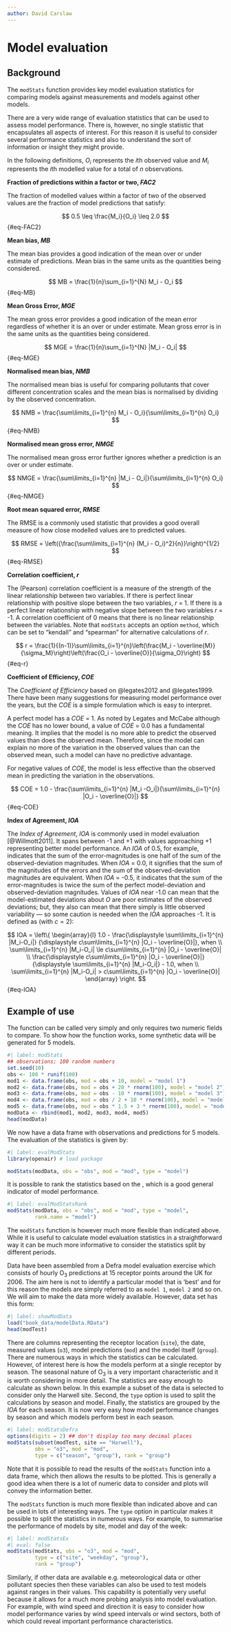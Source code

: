 ```yaml
---
author: David Carslaw
---
```


# Model evaluation {#sec-modStats}

## Background {#sec-ModBack}

The `modStats` function provides key model evaluation statistics for comparing models against measurements and models against other models.

There are a very wide range of evaluation statistics that can be used to assess model performance. There is, however, no single statistic that encapsulates all aspects of interest. For this reason it is useful to consider several performance statistics and also to understand the sort of information or insight they might provide.

In the following definitions, $O_i$ represents the $i$th observed value and $M_i$ represents the $i$th modelled value for a total of $n$ observations.

**Fraction of predictions within a factor or two, *FAC2***

The fraction of modelled values within a factor of two of the observed values are the fraction of model predictions that satisfy:

$$
   0.5 \leq \frac{M_i}{O_i} \leq 2.0 
$$ {#eq-FAC2}

**Mean bias, *MB***

The mean bias provides a good indication of the mean over or under estimate of predictions. Mean bias in the same units as the quantities being considered.

$$
 MB = \frac{1}{n}\sum_{i=1}^{N} M_i - O_i  
$$ {#eq-MB}

**Mean Gross Error, *MGE***

The mean gross error provides a good indication of the mean error regardless of whether it is an over or under estimate. Mean gross error is in the same units as the quantities being considered.

$$
 MGE = \frac{1}{n}\sum_{i=1}^{N} |M_i - O_i|  
$$ {#eq-MGE}

**Normalised mean bias, *NMB***

The normalised mean bias is useful for comparing pollutants that cover different concentration scales and the mean bias is normalised by dividing by the observed concentration.

$$
 NMB = \frac{\sum\limits_{i=1}^{n} M_i - O_i}{\sum\limits_{i=1}^{n} O_i} 
$$ {#eq-NMB}

**Normalised mean gross error, *NMGE***

The normalised mean gross error further ignores whether a prediction is an over or under estimate.

$$
 NMGE = \frac{\sum\limits_{i=1}^{n} |M_i - O_i|}{\sum\limits_{i=1}^{n} O_i} 
$$ {#eq-NMGE}

**Root mean squared error, *RMSE***

The RMSE is a commonly used statistic that provides a good overall measure of how close modelled values are to predicted values.

$$
   RMSE = \left({\frac{\sum\limits_{i=1}^{n} (M_i - O_i)^2}{n}}\right)^{1/2}   
$$ {#eq-RMSE}

**Correlation coefficient, *r***

The (Pearson) correlation coefficient is a measure of the strength of the linear relationship between two variables. If there is perfect linear relationship with positive slope between the two variables, $r$ = 1. If there is a perfect linear relationship with negative slope between the two variables $r$ = -1. A correlation coefficient of 0 means that there is no linear relationship between the variables. Note that `modStats` accepts an option `method`, which can be set to "kendall" and "spearman" for alternative calculations of $r$.

$$
 r = \frac{1}{(n-1)}\sum\limits_{i=1}^{n}\left(\frac{M_i - \overline{M}}{\sigma_M}\right)\left(\frac{O_i - \overline{O}}{\sigma_O}\right)   
$$ {#eq-r}

**Coefficient of Efficiency, *COE***

The *Coefficient of Efficiency* based on @legates2012 and @legates1999. There have been many suggestions for measuring model performance over the years, but the $COE$ is a simple formulation which is easy to interpret.

A perfect model has a $COE$ = 1. As noted by Legates and McCabe although the $COE$ has no lower bound, a value of $COE$ = 0.0 has a fundamental meaning. It implies that the model is no more able to predict the observed values than does the observed mean. Therefore, since the model can explain no more of the variation in the observed values than can the observed mean, such a model can have no predictive advantage.

For negative values of $COE$, the model is less effective than the observed mean in predicting the variation in the observations.

$$
 COE = 1.0 - \frac{\sum\limits_{i=1}^{n} |M_i
             -O_i|}{\sum\limits_{i=1}^{n} |O_i - \overline{O}|}  
$$ {#eq-COE}

**Index of Agreement, *IOA***

The *Index of Agreement*, $IOA$ is commonly used in model evaluation [@Willmott2011]. It spans between -1 and +1 with values approaching +1 representing better model performance. An $IOA$ of 0.5, for example, indicates that the sum of the error-magnitudes is one half of the sum of the observed-deviation magnitudes. When $IOA$ = 0.0, it signifies that the sum of the magnitudes of the errors and the sum of the observed-deviation magnitudes are equivalent. When $IOA$ = -0.5, it indicates that the sum of the error-magnitudes is twice the sum of the perfect model-deviation and observed-deviation magnitudes. Values of $IOA$ near -1.0 can mean that the model-estimated deviations about $O$ are poor estimates of the observed deviations; but, they also can mean that there simply is little observed variability --- so some caution is needed when the $IOA$ approaches -1. It is defined as (with $c = 2$):

$$
IOA = \left\{
   \begin{array}{l}
     1.0 - \frac{\displaystyle \sum\limits_{i=1}^{n} |M_i-O_i|}
{\displaystyle c\sum\limits_{i=1}^{n} |O_i - \overline{O}|}, when \\
           \sum\limits_{i=1}^{n} |M_i-O_i| \le c\sum\limits_{i=1}^{n} |O_i - \overline{O}| \\
          \frac{\displaystyle c\sum\limits_{i=1}^{n} |O_i - \overline{O}|}
{\displaystyle \sum\limits_{i=1}^{n} |M_i-O_i|} - 1.0, when \\
           \sum\limits_{i=1}^{n} |M_i-O_i| > c\sum\limits_{i=1}^{n} |O_i - \overline{O}|
   \end{array} 
\right.
$$ {#eq-IOA}

## Example of use {#ModEx}

The function can be called very simply and only requires two numeric fields to compare. To show how the function works, some synthetic data will be generated for 5 models.

```r
#| label: modStats
## observations; 100 random numbers
set.seed(10)
obs <- 100 * runif(100)
mod1 <- data.frame(obs, mod = obs + 10, model = "model 1")
mod2 <- data.frame(obs, mod = obs + 20 * rnorm(100), model = "model 2")
mod3 <- data.frame(obs, mod = obs - 10 * rnorm(100), model = "model 3")
mod4 <- data.frame(obs, mod = obs / 2 + 10 * rnorm(100), model = "model 4")
mod5 <- data.frame(obs, mod = obs * 1.5 + 3 * rnorm(100), model = "model 5")
modData <- rbind(mod1, mod2, mod3, mod4, mod5)
head(modData)
```

We now have a data frame with observations and predictions for 5 models. The evaluation of the statistics is given by:

```r
#| label: evalModStats
library(openair) # load package

modStats(modData, obs = "obs", mod = "mod", type = "model")
```

It is possible to rank the statistics based on the \emph{Coefficient
  of Efficiency}, which is a good general indicator of model performance.

```r
#| label: evalModStatsRank
modStats(modData, obs = "obs", mod = "mod", type = "model", 
         rank.name = "model")
```

The `modStats` function is however much more flexible than indicated above. While it is useful to calculate model evaluation statistics in a straightforward way it can be much more informative to consider the statistics split by different periods.

Data have been assembled from a Defra model evaluation exercise which consists of hourly O~3~ predictions at 15 receptor points around the UK for 2006. The aim here is not to identify a particular model that is 'best' and for this reason the models are simply referred to as `model 1`, `model 2` and so on. We will aim to make the data more widely available. However, data set has this form:

```r
#| label: showModData
load("book_data/modelData.RData")
head(modTest)
```

There are columns representing the receptor location (`site`), the date, measured values (`o3`), model predictions (`mod`) and the model itself (`group`). There are numerous ways in which the statistics can be calculated. However, of interest here is how the models perform at a single receptor by season. The seasonal nature of O~3~ is a very important characteristic and it is worth considering in more detail. The statistics are easy enough to calculate as shown below. In this example a subset of the data is selected to consider only the Harwell site. Second, the `type` option is used to split the calculations by season and model. Finally, the statistics are grouped by the $IOA$ for each season. It is now very easy how model performance changes by season and which models perform best in each season.

```r
#| label: modStatsDefra
options(digits = 2) ## don't display too many decimal places
modStats(subset(modTest, site == "Harwell"), 
         obs = "o3", mod = "mod",
         type = c("season", "group"), rank = "group")
```

Note that it is possible to read the results of the `modStats` function into a data frame, which then allows the results to be plotted. This is generally a good idea when there is a lot of numeric data to consider and plots will convey the information better.

The `modStats` function is much more flexible than indicated above and can be used in lots of interesting ways. The `type` option in particular makes it possible to split the statistics in numerous ways. For example, to summarise the performance of models by site, model and day of the week:

```r
#| label: modStatsEx
#| eval: false
modStats(modStats, obs = "o3", mod = "mod",
         type = c("site", "weekday", "group"), 
         rank = "group")
```

Similarly, if other data are available e.g. meteorological data or other pollutant species then these variables can also be used to test models against ranges in their values. This capability is potentially very useful because it allows for a much more probing analysis into model evaluation. For example, with wind speed and direction it is easy to consider how model performance varies by wind speed intervals or wind sectors, both of which could reveal important performance characteristics.
